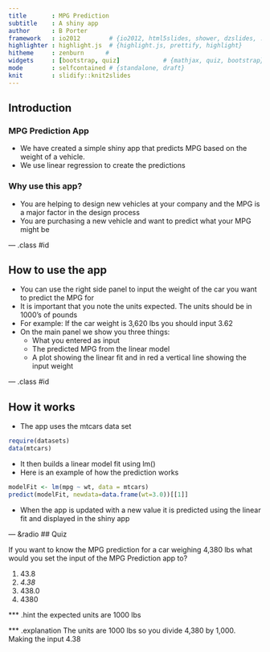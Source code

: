 ```yaml
---
title       : MPG Prediction
subtitle    : A shiny app
author      : B Porter
framework   : io2012        # {io2012, html5slides, shower, dzslides, ...}
highlighter : highlight.js  # {highlight.js, prettify, highlight}
hitheme     : zenburn      # 
widgets     : [bootstrap, quiz]            # {mathjax, quiz, bootstrap}
mode        : selfcontained # {standalone, draft}
knit        : slidify::knit2slides
---
```


## Introduction
### MPG Prediction App
* We have created a simple shiny app that predicts MPG based on the weight of a vehicle.
* We use linear regression to create the predictions

### Why use this app?
* You are helping to design new vehicles at your company and the MPG is a major factor in the design process
* You are purchasing a new vehicle and want to predict what your MPG might be

--- .class #id 

## How to use the app
* You can use the right side panel to input the weight of the car you want to predict the MPG for
* It is important that you note the units expected. The units should be in 1000's of pounds
* For example: If the car weight is 3,620 lbs you should input 3.62
* On the main panel we show you three things:
  * What you entered as input
  * The predicted MPG from the linear model
  * A plot showing the linear fit and in red a vertical line showing the input weight

--- .class #id

## How it works ##

* The app uses the mtcars data set

``` r
require(datasets)
data(mtcars)
```
* It then builds a linear model fit using lm()
* Here is an example of how the prediction works
```r
modelFit <- lm(mpg ~ wt, data = mtcars)
predict(modelFit, newdata=data.frame(wt=3.0))[[1]]
```
* When the app is updated with a new value it is predicted using the linear fit and displayed in the shiny app

--- &radio
## Quiz

If you want to know the MPG prediction for a car weighing 4,380 lbs what would you set the input of the MPG Prediction app to?

1. 43.8
2. _4.38_
3. 438.0
4. 4380

*** .hint 
the expected units are 1000 lbs

*** .explanation 
The units are 1000 lbs so you divide 4,380 by 1,000. Making the input 4.38

